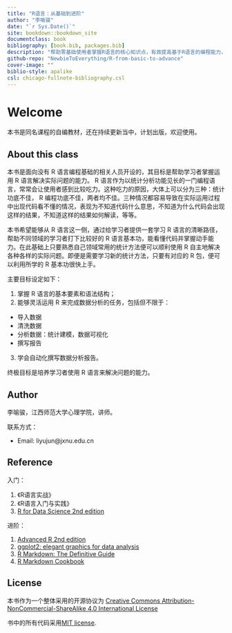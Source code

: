 ```yaml
--- 
title: "R语言：从基础到进阶"
author: "李喻骏"
date: "`r Sys.Date()`"
site: bookdown::bookdown_site
documentclass: book
bibliography: [book.bib, packages.bib]
description: "帮助零基础使用者掌握R语言的核心知识点，有效提高基于R语言的编程能力，形成扎实的R代码能力并运用于解决领域特定的问题中去。"
github-repo: "NewbieToEverything/R-from-basic-to-advance"
cover-image: ""
biblio-style: apalike
csl: chicago-fullnote-bibliography.csl
---
```



# Welcome{-}

本书是同名课程的自编教材，还在持续更新当中，计划出版，欢迎使用。


## About this class{-}

本书是面向没有 R 语言编程基础的相关人员开设的，其目标是帮助学习者掌握运用 R 语言解决实际问题的能力。 R 语言作为以统计分析功能见长的一门编程语言，常常会让使用者感到比较吃力。这种吃力的原因，大体上可以分为三种：统计功底不佳， R 编程功底不佳，两者均不佳。三种情况都容易导致在实际运用过程中出现代码看不懂的情况，表现为不知道代码什么意思，不知道为什么代码会出现这样的结果，不知道这样的结果如何解读，等等。

本书希望能够从 R 语言这一侧，通过给学习者提供一套学习 R 语言的清晰路径，帮助不同领域的学习者打下比较好的 R 语言基本功，能看懂代码并掌握动手能力。在此基础上只要熟悉自己领域常用的统计方法便可以顺利使用 R 自主地解决各种各样的实际问题。即便是需要学习新的统计方法，只要有对应的 R 包，便可以利用所学的 R 基本功很快上手。

主要目标设定如下：

1. 掌握 R 语言的基本要素和语法结构；
2. 能够灵活运用 R 来完成数据分析的任务，包括但不限于：
  - 导入数据
  - 清洗数据
  - 分析数据：统计建模，数据可视化
  - 撰写报告
3. 学会自动化撰写数据分析报告。

终极目标是培养学习者使用 R 语言来解决问题的能力。


## Author{-}

李喻骏，江西师范大学心理学院，讲师。

联系方式：

- Email: liyujun@jxnu.edu.cn

## Reference{-}

入门：

1. 《R语言实战》
2. 《R语言入门与实践》
3. [R for Data Science 2nd edition](https://r4ds.hadley.nz/)

进阶：

1. [Advanced R 2nd edition](https://adv-r.hadley.nz/)
2. [ggplot2: elegant graphics for data analysis](https://ggplot2-book.org/)
3. [R Markdown: The Definitive Guide](https://bookdown.org/yihui/rmarkdown/)
4. [R Markdown Cookbook](https://bookdown.org/yihui/rmarkdown-cookbook/)

## License{-}

本书作为一个整体采用的开源协议为 [Creative Commons Attribution-NonCommercial-ShareAlike 4.0 International License](https://creativecommons.org/licenses/by-nc-sa/4.0/)

书中的所有代码采用[MIT license](https://opensource.org/licenses/MIT).
